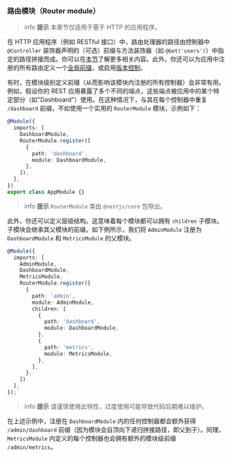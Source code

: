 ### 路由模块（Router module）

> info **提示** 本章节仅适用于基于 HTTP 的应用程序。

在 HTTP 应用程序（例如 RESTful 接口）中，路由处理器的路径由控制器中 `@Controller` 装饰器声明的（可选）前缀与方法装饰器（如 `@Get('users')`）中指定的路径拼接而成。你可以在[本节](/controllers#routing)了解更多相关内容。此外，你还可以为应用中注册的所有路由定义一个[全局前缀](/faq/global-prefix)，或启用[版本控制](/techniques/versioning)。

有时，在模块级别定义前缀（从而影响该模块内注册的所有控制器）会非常有用。例如，假设你的 REST 应用暴露了多个不同的端点，这些端点被应用中的某个特定部分（如"Dashboard"）使用。在这种情况下，与其在每个控制器中重复 `/dashboard` 前缀，不如使用一个实用的 `RouterModule` 模块，示例如下：

```typescript
@Module({
  imports: [
    DashboardModule,
    RouterModule.register([
      {
        path: 'dashboard',
        module: DashboardModule,
      },
    ]),
  ],
})
export class AppModule {}
```

> info **提示** `RouterModule` 类由 `@nestjs/core` 包导出。

此外，你还可以定义层级结构。这意味着每个模块都可以拥有 `children` 子模块。子模块会继承其父模块的前缀。如下例所示，我们将 `AdminModule` 注册为 `DashboardModule` 和 `MetricsModule` 的父模块。

```typescript
@Module({
  imports: [
    AdminModule,
    DashboardModule,
    MetricsModule,
    RouterModule.register([
      {
        path: 'admin',
        module: AdminModule,
        children: [
          {
            path: 'dashboard',
            module: DashboardModule,
          },
          {
            path: 'metrics',
            module: MetricsModule,
          },
        ],
      },
    ])
  ],
});
```

> info **提示** 请谨慎使用此特性，过度使用可能导致代码后期难以维护。

在上述示例中，注册在 `DashboardModule` 内的任何控制器都会额外获得 `/admin/dashboard` 前缀（因为模块会自顶向下递归拼接路径，即父到子）。同理，`MetricsModule` 内定义的每个控制器也会拥有额外的模块级前缀 `/admin/metrics`。
